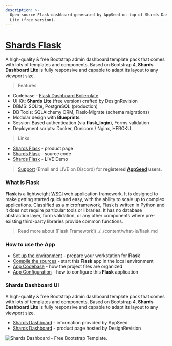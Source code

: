 ```yaml
---
description: >-
  Open-source Flask dashboard generated by AppSeed on top of Shards Dashboard
  Lite (free version).
---
```


# [Shards Flask](https://appseed.us/product/shards/flask/)

A high-quality & free Bootstrap admin dashboard template pack that comes with lots of templates and components. Based on Bootstrap 4, **Shards Dashboard Lite** is fully responsive and capable to adapt its layout to any viewport size.

> Features

- Codebase - [Flask Dashboard Boilerplate](../../boilerplate-code/flask-dashboard.md)
- UI Kit: **Shards Lite** (free version) crafted by DesignRevision
- DBMS: SQLite, PostgreSQL (production)
- DB Tools: SQLAlchemy ORM, Flask-Migrate (schema migrations)
- Modular design with **Blueprints**
- Session-Based authentication (via **flask_login**), Forms validation
- Deployment scripts: Docker, Gunicorn / Nginx, HEROKU

> Links

- [Shards Flask](https://appseed.us/product/shards/flask/) - product page
- [Shards Flask](https://github.com/app-generator/flask-dashboard-shards) - source code
- [Shards Flask](https://flask-dashboard-shards.appseed.us/) - LIVE Demo

> [Support](https://appseed.us/support) (Email and LIVE on Discord) for **registered** [**AppSeed**](https://appseed.us/) **users**.

### What is Flask

**Flask** is a lightweight [WSGI](../../content/what-is/wsgi.md) web application framework. It is designed to make getting started quick and easy, with the ability to scale up to complex applications. Classified as a microframework, Flask is written in Python and it does not require particular tools or libraries. It has no database abstraction layer, form validation, or any other components where pre-existing third-party libraries provide common functions.

> Read more about [Flask Framework](../../content/what-is/flask.md

### How to use the App

- [Set up the environment](../../boilerplate-code/flask-dashboard.md#environment) - prepare your workstation for **Flask**
- [Compile the sources](../../boilerplate-code/flask-dashboard.md#build-the-app-1) - start this **Flask** app in the local environment
- [App Codebase](../../boilerplate-code/flask-dashboard.md#app-codebase) - how the project files are organized
- [App Configuration](../../boilerplate-code/flask-dashboard.md#app-configuration) - how to configure this **Flask** application

### Shards Dashboard UI

A high-quality & free Bootstrap admin dashboard template pack that comes with lots of templates and components. Based on Bootstrap 4, **Shards Dashboard Lite** is fully responsive and capable to adapt its layout to any viewport size.

- [Shards Dashboard](../../content/bootstrap-template/shards-dashboard.md) - information provided by AppSeed
- [Shards Dashboard](https://designrevision.com/downloads/shards-dashboard-lite/) - product page hosted by DesignRevision

![Shards Dashboard - Free Bootstrap Template.](../../../static/assets/shards-dashboard.jpg)
